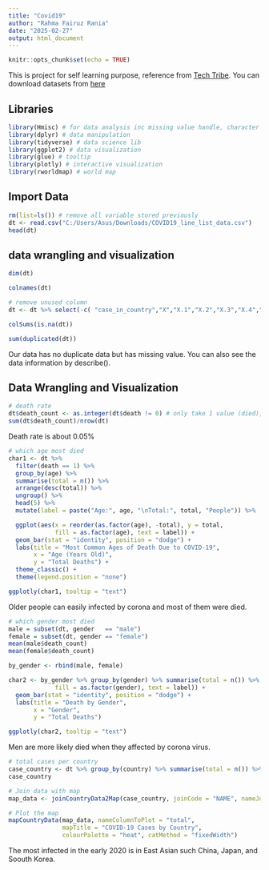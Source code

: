 ---
title: "Covid19"
author: "Rahma Fairuz Rania"
date: "2025-02-27"
output: html_document
---

```{r setup, include=FALSE}
knitr::opts_chunk$set(echo = TRUE)
```

This is project for self learning purpose, reference from 
[Tech Tribe](https://www.youtube.com/watch?v=D_CNmYkGRUc). You can download datasets from [here](https://www.kaggle.com/datasets/sudalairajkumar/novel-corona-virus-2019-dataset/versions/25?resource=download) 

## Libraries

```{r, message=FALSE, warning=FALSE}
library(Hmisc) # for data analysis inc missing value handle, character manipulation
library(dplyr) # data manipulation
library(tidyverse) # data science lib
library(ggplot2) # data visualization
library(glue) # tooltip
library(plotly) # interactive visualization
library(rworldmap) # world map
```



## Import Data

```{r}
rm(list=ls()) # remove all variable stored previously
dt <- read.csv("C:/Users/Asus/Downloads/COVID19_line_list_data.csv")
head(dt)
```

## data wrangling and visualization

```{r}
dim(dt)
```

```{r}
colnames(dt)
```
```{r}
# remove unused column
dt <- dt %>% select(-c( "case_in_country","X","X.1","X.2","X.3","X.4","X.5","X.6","source"))
```


```{r}
colSums(is.na(dt))
```

```{r}
sum(duplicated(dt))
```
Our data has no duplicate data but has missing value. You can also see the data information by describe().


## Data Wrangling and Visualization

```{r}
# death rate
dt$death_count <- as.integer(dt$death != 0) # only take 1 value (died), if its true set it to 1
sum(dt$death_count)/nrow(dt)
```
Death rate is about 0.05%


```{r}
# which age most died
char1 <- dt %>%
  filter(death == 1) %>%
  group_by(age) %>%
  summarise(total = n()) %>%  
  arrange(desc(total)) %>% 
  ungroup() %>% 
  head(5) %>% 
  mutate(label = paste("Age:", age, "\nTotal:", total, "People")) %>%  

  ggplot(aes(x = reorder(as.factor(age), -total), y = total, 
             fill = as.factor(age), text = label)) +  
  geom_bar(stat = "identity", position = "dodge") +
  labs(title = "Most Common Ages of Death Due to COVID-19",
       x = "Age (Years Old)",
       y = "Total Deaths") +
  theme_classic() +
  theme(legend.position = "none")

ggplotly(char1, tooltip = "text") 
```

Older people can easily infected by corona and most of them were died.

```{r}
# which gender most died
male = subset(dt, gender   == "male")
female = subset(dt, gender == "female")
mean(male$death_count) 
mean(female$death_count)
```
```{r}
by_gender <- rbind(male, female)

char2 <- by_gender %>% group_by(gender) %>% summarise(total = n()) %>% ungroup() %>% mutate(label =paste("Gender:", gender, "\nTotal:", total, "People")) %>% ggplot(aes(x = as.factor(gender), y = total, 
             fill = as.factor(gender), text = label)) +  
  geom_bar(stat = "identity", position = "dodge") +
  labs(title = "Death by Gender",
       x = "Gender",
       y = "Total Deaths") 

ggplotly(char2, tooltip = "text")
```
Men are more likely died when they affected by corona virus.


```{r,  warning=FALSE}
# total cases per country
case_country <- dt %>% group_by(country) %>% summarise(total = n()) %>% arrange(desc(total))
case_country

# Join data with map
map_data <- joinCountryData2Map(case_country, joinCode = "NAME", nameJoinColumn = "country")

# Plot the map
mapCountryData(map_data, nameColumnToPlot = "total", 
               mapTitle = "COVID-19 Cases by Country", 
               colourPalette = "heat", catMethod = "fixedWidth")

```

The most infected in the early 2020 is in East Asian such China, Japan, and Soouth Korea.
